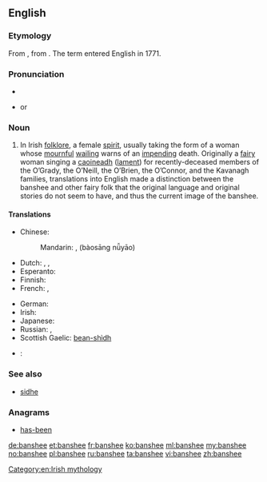 ==English==
{{wikipedia}}

===Etymology===
From {{etyl|ga}} {{term|bean|lang=ga}} {{term|sí|lang=ga}}, from {{etyl|sga}} {{term|ben|lang=sga}} {{term|síde||woman of the fairy mound|lang=sga}}.  The term {{term||banshee}} entered English in 1771.

===Pronunciation===
* {{audio|en-us-banshee.ogg|Audio (US)}}
* {{IPA|/bænˈʃiː/}} or {{IPAchar|/ˈbænʃiː/}}

===Noun===
{{en-noun}}

# In Irish [[folklore]], a female [[spirit]], usually taking the form of a woman whose [[mournful]] [[wail]]ing warns of an [[impend]]ing death. Originally a [[fairy]] woman singing a [[caoin|caoineadh]] ([[lament]]) for recently-deceased members of the O’Grady, the O’Neill, the O’Brien, the O’Connor, and the Kavanagh families, translations into English made a distinction between the banshee and other fairy folk that the original language and original stories do not seem to have, and thus the current image of the banshee.

====Translations====
{{trans-top|in Irish folklore, a female spirit}}
* Chinese:
*: Mandarin: {{l|cmn|報喪}}{{l|cmn|女妖}}, {{l|cmn|报丧}}{{l|cmn|女妖}} (bàosāng nǚyāo)
* Dutch: {{t-|nl|banshee|f}}, {{t+|nl|fee|f}}, {{t+|nl|elf|f}}
* Esperanto: {{t-|eo|banŝio}}
* Finnish: {{t-|fi|banshee}}
* French: {{t+|fr|banshee|f}}, {{t-|fr|banshie|f}}
{{trans-mid}}
* German: {{t+|de|Banshee|f}}
* Irish: {{t-|ga|bean sí|f}}
* Japanese:  {{t|ja|バンシー|tr=banshī|sc=Jpan}}
* Russian: {{t|ru|банши|f|tr=bánši, banší|sc=Cyrl}} {{indeclinable}}, {{t|ru|баньши|f|tr=bánʹši, banʹší|sc=Cyrl}} {{indeclinable}}
* Scottish Gaelic: [[bean-shìdh]] {{f}}
{{trans-bottom}}

* {{ttbc|Persian}}: {{t-|fa|موجود وهمی شکل به شکل روح}}

===See also===
* [[sidhe]]

===Anagrams===
* [[has-been#English|has-been]]

[[Category:en:Irish mythology]]

[[de:banshee]]
[[et:banshee]]
[[fr:banshee]]
[[ko:banshee]]
[[ml:banshee]]
[[my:banshee]]
[[no:banshee]]
[[pl:banshee]]
[[ru:banshee]]
[[ta:banshee]]
[[vi:banshee]]
[[zh:banshee]]